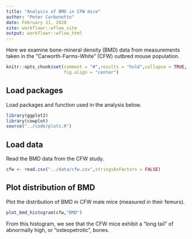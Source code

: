 ```yaml
---
title: "Analysis of BMD in CFW mice"
author: "Peter Carbonetto"
date: February 11, 2020
site: workflowr::wflow_site
output: workflowr::wflow_html
---
```


Here we examine bone-mineral density (BMD) data from measurements
taken in the "Carworth-Farms-White" (CFW) outbred mouse population.

```r
knitr::opts_chunk$set(comment = "#",results = "hold",collapse = TRUE,
                      fig.align = "center")
```

Load packages
-------------

Load packages and function used in the analysis below.

```r
library(ggplot2)
library(cowplot)
source("../code/plots.R")
```

Load data
---------

Read the BMD data from the CFW study.

```r
cfw <- read.csv("../data/cfw.csv",stringsAsFactors = FALSE)
```

Plot distribution of BMD
------------------------

Plot the distribution of BMD in CFW male mice (measured in their
femurs).

```r
plot_bmd_histogram(cfw,"BMD")
```

From this histogram, we see that the CFW mice exhibit a "long tail" of
abnormally high, or "osteopetrotic", bones.
